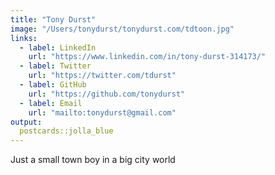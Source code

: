 ```yaml
---
title: "Tony Durst"
image: "/Users/tonydurst/tonydurst.com/tdtoon.jpg"
links:
  - label: LinkedIn
    url: "https://www.linkedin.com/in/tony-durst-314173/"
  - label: Twitter
    url: "https://twitter.com/tdurst"
  - label: GitHub
    url: "https://github.com/tonydurst"
  - label: Email
    url: "mailto:tonydurst@gmail.com"
output:
  postcards::jolla_blue
---
```

 
Just a small town boy in a big city world
